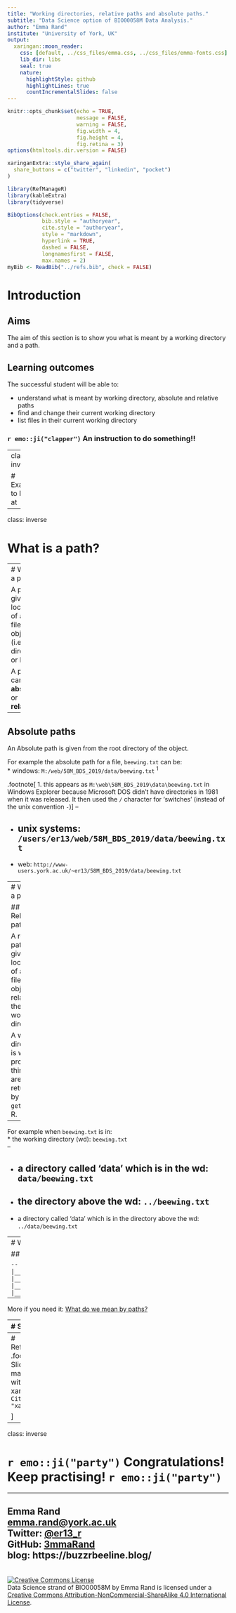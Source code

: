 ```yaml
---
title: "Working directories, relative paths and absolute paths."
subtitle: "Data Science option of BIO00058M Data Analysis."
author: "Emma Rand"
institute: "University of York, UK"
output:
  xaringan::moon_reader:
    css: [default, ../css_files/emma.css, ../css_files/emma-fonts.css]
    lib_dir: libs
    seal: true
    nature:
      highlightStyle: github
      highlightLines: true
      countIncrementalSlides: false
---
```

```r
knitr::opts_chunk$set(echo = TRUE, 
                      message = FALSE,	
                      warning = FALSE,
                      fig.width = 4, 
                      fig.height = 4, 
                      fig.retina = 3)
options(htmltools.dir.version = FALSE)
```

```r
xaringanExtra::style_share_again(
  share_buttons = c("twitter", "linkedin", "pocket")
)
```

```r
library(RefManageR)
library(kableExtra)
library(tidyverse)
```


```r
BibOptions(check.entries = FALSE,
           bib.style = "authoryear",
           cite.style = "authoryear",
           style = "markdown",
           hyperlink = TRUE,
           dashed = FALSE,
           longnamesfirst = FALSE,
           max.names = 2)
myBib <- ReadBib("../refs.bib", check = FALSE)
```


# Introduction

## Aims

The aim of this section is to show you what is meant by a working directory and a path.

## Learning outcomes 

The successful student will be able to:

* understand what is meant by working directory, absolute and relative paths
* find and change their current working directory
* list files in their current working directory

### `r emo::ji("clapper")` An instruction to do something!!

---
class: inverse

#  Example to look at



---

class: inverse

#  What is a path?


---
# What is a path?

A path gives the location of a filesystem object (i.e., a file, directory or link).

A path can be **absolute** or **relative**

--

## Absolute paths

An Absolute path is given from the root directory of the object. 

For example the absolute path for a file, `beewing.txt` can be:  
  * windows: `M:/web/58M_BDS_2019/data/beewing.txt`  <sup>1</sup>

.footnote[
1. this appears as `M:\web\58M_BDS_2019\data\beewing.txt` in Windows Explorer because Microsoft DOS didn't have directories in 1981 when it was released. It then used the `/` character for 'switches' (instead of the unix convention `-`)
]
--

  * unix systems: `/users/er13/web/58M_BDS_2019/data/beewing.txt`  
--

  * web: `http://www-users.york.ac.uk/~er13/58M_BDS_2019/data/beewing.txt`  

---
# What is a path?

## Relative paths

A relative path gives the location of a filesystem object relative to the working directory.

A working directory is where a program thinks you are and is returned by `getwd()` in R.

--

For example when `beewing.txt` is in:  
  * the working directory (wd):  `beewing.txt`  
--

  * a directory called 'data' which is in the wd: `data/beewing.txt`  
--

  * the directory above the wd: `../beewing.txt`  
--

  * a directory called 'data' which is in the directory above the wd: `../data/beewing.txt`  

---
# What is a path?


## Demonstration

```
-- thursday
   |__beewing.txt
   |__below_thursday
   |__data
      |__pigeon.txt
```


--

More if you need it: [What do we mean by paths?](https://youtu.be/oZblx36rqq0) 


---
# Summary

.font150[
* ... 

* ...

* ...

* ..  
]


---
# References
.footnote[
Slides made with with xaringan `r Cite(myBib, "xaringan")`

]
```r
PrintBibliography(myBib)
```



---

class: inverse

# `r emo::ji("party")` Congratulations! Keep practising! `r emo::ji("party")` 

---

## Emma Rand <br> [emma.rand@york.ac.uk](mailto:emma.rand@york.ac.uk) <br> Twitter: [@er13_r](https://twitter.com/er13_r) <br> GitHub: [3mmaRand](https://github.com/3mmaRand)  <br> blog: https://buzzrbeeline.blog/
<br>
<a rel="license" href="http://creativecommons.org/licenses/by-nc-sa/4.0/"><img alt="Creative Commons License" style="border-width:0" src="https://i.creativecommons.org/l/by-nc-sa/4.0/88x31.png" /></a><br /><span xmlns:dct="http://purl.org/dc/terms/" property="dct:title">Data Science strand of BIO00058M</span> by <span xmlns:cc="http://creativecommons.org/ns#" property="cc:attributionName">Emma Rand</span> is licensed under a <a rel="license" href="http://creativecommons.org/licenses/by-nc-sa/4.0/">Creative Commons Attribution-NonCommercial-ShareAlike 4.0 International License</a>.





